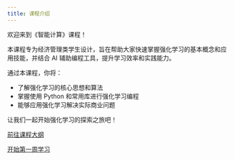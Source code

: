 ```yaml
---
title: 课程介绍
---
```


欢迎来到《智能计算》课程！

本课程专为经济管理类学生设计，旨在帮助大家快速掌握强化学习的基本概念和应用技能，并结合 AI 辅助编程工具，提升学习效率和实践能力。

通过本课程，你将：

*   了解强化学习的核心思想和算法
*   掌握使用 Python 和常用库进行强化学习编程
*   能够应用强化学习解决实际商业问题

让我们一起开始强化学习的探索之旅吧！

[前往课程大纲](syllbus.qmd)

[开始第一周学习](week1.qmd) 